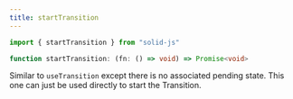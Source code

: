 ```yaml
---
title: startTransition
---
```


```ts
import { startTransition } from "solid-js"

function startTransition: (fn: () => void) => Promise<void>

```

Similar to `useTransition` except there is no associated pending state.
This one can just be used directly to start the Transition.
